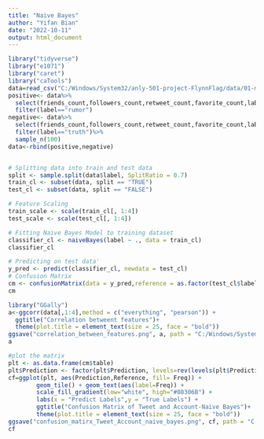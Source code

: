 ---
title: "Naive Bayes"
author: "Yifan Bian"
date: "2022-10-11"
output: html_document
---


```{r}
library("tidyverse")
library("e1071")
library("caret")
library("caTools")
data=read_csv("C:/Windows/System32/anly-501-project-FlynnFlag/data/01-modified-data/supervised_data.csv")
positive<- data%>%
  select(friends_count,followers_count,retweet_count,favorite_count,label)%>%
  filter(label=="rumor")
negative<- data%>%
  select(friends_count,followers_count,retweet_count,favorite_count,label)%>%
  filter(label=="truth")%>%
  sample_n(100)
data<-rbind(positive,negative)


# Splitting data into train and test data
split <- sample.split(data$label, SplitRatio = 0.7)
train_cl <- subset(data, split == "TRUE")
test_cl <- subset(data, split == "FALSE")

# Feature Scaling
train_scale <- scale(train_cl[, 1:4])
test_scale <- scale(test_cl[, 1:4])

# Fitting Naive Bayes Model to training dataset
classifier_cl <- naiveBayes(label ~ ., data = train_cl)
classifier_cl

# Predicting on test data'
y_pred <- predict(classifier_cl, newdata = test_cl)
# Confusion Matrix
cm <- confusionMatrix(data = y_pred,reference = as.factor(test_cl$label))
cm
```

```{r}
library("GGally")
a<-ggcorr(data[,1:4],method = c("everything", "pearson")) +
  ggtitle("Correlation betweent features")+
  theme(plot.title = element_text(size = 25, face = "bold"))
ggsave("correlation_between_features.png", a, path = "C:/Windows/System32/anly-501-project-FlynnFlag/501-project-website/images",width = 10,height = 7)
a

```

```{r}
#plot the matrix
plt <- as.data.frame(cm$table)
plt$Prediction <- factor(plt$Prediction, levels=rev(levels(plt$Prediction)))
cf=ggplot(plt, aes(Prediction,Reference, fill= Freq)) +
        geom_tile() + geom_text(aes(label=Freq)) +
        scale_fill_gradient(low="white", high="#08306B") +
        labs(x = "Predict Labels",y = "True Labels") +
        ggtitle("Confusion Matrix of Tweet and Account-Naive Bayes")+
        theme(plot.title = element_text(size = 25, face = "bold"))
ggsave("confusion_matirx_Tweet_Account_naive_bayes.png", cf, path = "C:/Windows/System32/anly-501-project-FlynnFlag/501-project-website/images",width = 10,height = 7)
cf
```